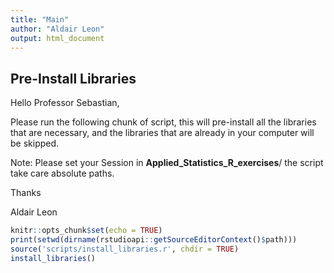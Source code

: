 ```yaml
---
title: "Main"
author: "Aldair Leon"
output: html_document
---
```


## Pre-Install Libraries

Hello Professor Sebastian,

Please run the following chunk of script, this will pre-install all the libraries that are necessary, and the libraries that are already in your computer will be skipped.

Note: Please set your Session in **Applied_Statistics_R_exercises**/ the script take care absolute paths.

Thanks

Aldair Leon

```r
knitr::opts_chunk$set(echo = TRUE)
print(setwd(dirname(rstudioapi::getSourceEditorContext()$path)))
source('scripts/install_libraries.r', chdir = TRUE)
install_libraries()
```
